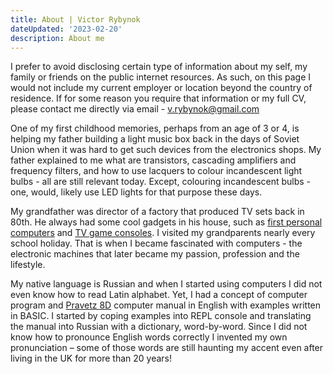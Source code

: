 ```yaml
---
title: About | Victor Rybynok
dateUpdated: '2023-02-20'
description: About me
---
```


I prefer to avoid disclosing certain type of information about my self, my
family or friends on the public internet resources. As such, on this page I
would not include my current employer or location beyond the country of
residence. If for some reason you require that information or my full CV, please
contact me directly via email - v.rybynok@gmail.com

One of my first childhood memories, perhaps from an age of 3 or 4, is helping my
father building a light music box back in the days of Soviet Union when it was
hard to get such devices from the electronics shops. My father explained to me
what are transistors, cascading amplifiers and frequency filters, and how to use
lacquers to colour incandescent light bulbs - all are still relevant today.
Except, colouring incandescent bulbs - one, would, likely use LED lights for
that purpose these days.

My grandfather was director of a factory that produced TV sets back in 80th. He
always had some cool gadgets in his house, such as
[first personal computers](https://en.wikipedia.org/wiki/Pravetz_computers) and
[TV game consoles](https://ru.wikibooks.org/wiki/Советские_телевизионные_игровые_приставки/Фабричные_телеигры).
I visited my grandparents nearly every school holiday. That is when I became
fascinated with computers - the electronic machines that later became my
passion, profession and the lifestyle.

My native language is Russian and when I started using computers I did not even
know how to read Latin alphabet. Yet, I had a concept of computer program and
[Pravetz 8D](https://en.wikipedia.org/wiki/Oric#Clones) computer manual in
English with examples written in BASIC. I started by coping examples into REPL
console and translating the manual into Russian with a dictionary, word-by-word.
Since I did not know how to pronounce English words correctly I invented my own
pronunciation&nbsp;– some of those words are still haunting my accent even after
living in the UK for more than 20 years!
